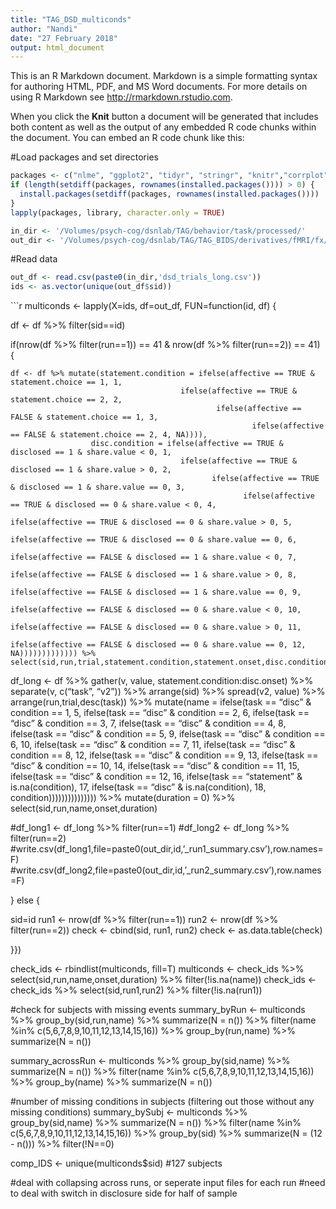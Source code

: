 ```yaml
---
title: "TAG_DSD_multiconds"
author: "Nandi"
date: "27 February 2018"
output: html_document
---
```


This is an R Markdown document. Markdown is a simple formatting syntax for authoring HTML, PDF, and MS Word documents. For more details on using R Markdown see <http://rmarkdown.rstudio.com>.

When you click the **Knit** button a document will be generated that includes both content as well as the output of any embedded R code chunks within the document. You can embed an R code chunk like this:

#Load packages and set directories
```r
packages <- c("nlme", "ggplot2", "tidyr", "stringr", "knitr","corrplot","data.table", "readxl", "gridExtra", "dplyr", "psych","kableExtra","lavaan")
if (length(setdiff(packages, rownames(installed.packages()))) > 0) {
  install.packages(setdiff(packages, rownames(installed.packages())))  
}
lapply(packages, library, character.only = TRUE)

in_dir <- '/Volumes/psych-cog/dsnlab/TAG/behavior/task/processed/'
out_dir <- '/Volumes/psych-cog/dsnlab/TAG/TAG_BIDS/derivatives/fMRI/fx/multiconds/DSD/ses-wave1/Summary/'
```

#Read data
```r
out_df <- read.csv(paste0(in_dir,'dsd_trials_long.csv'))
ids <- as.vector(unique(out_df$sid))
```


```r
multiconds <- lapply(X=ids, df=out_df, FUN=function(id, df) {
  
  df <- df %>% filter(sid==id)
  
  if(nrow(df %>% filter(run==1)) == 41 & nrow(df %>% filter(run==2)) == 41) {
  
    df <- df %>% mutate(statement.condition = ifelse(affective == TRUE & statement.choice == 1, 1,
                                          ifelse(affective == TRUE & statement.choice == 2, 2,
                                                  ifelse(affective == FALSE & statement.choice == 1, 3,
                                                          ifelse(affective == FALSE & statement.choice == 2, 4, NA)))),
                      disc.condition = ifelse(affective == TRUE & disclosed == 1 & share.value < 0, 1,
                                          ifelse(affective == TRUE & disclosed == 1 & share.value > 0, 2,
                                                 ifelse(affective == TRUE & disclosed == 1 & share.value == 0, 3,
                                                        ifelse(affective == TRUE & disclosed == 0 & share.value < 0, 4,
                                                               ifelse(affective == TRUE & disclosed == 0 & share.value > 0, 5,
                                                                      ifelse(affective == TRUE & disclosed == 0 & share.value == 0, 6, 
                                                                             ifelse(affective == FALSE & disclosed == 1 & share.value < 0, 7,
                                                                                    ifelse(affective == FALSE & disclosed == 1 & share.value > 0, 8,
                                                                                           ifelse(affective == FALSE & disclosed == 1 & share.value == 0, 9,
                                                                                                  ifelse(affective == FALSE & disclosed == 0 & share.value < 0, 10,
                                                                                                         ifelse(affective == FALSE & disclosed == 0 & share.value > 0, 11,
                                                                                                                ifelse(affective == FALSE & disclosed == 0 & share.value == 0, 12, NA))))))))))))) %>%
    select(sid,run,trial,statement.condition,statement.onset,disc.condition,disc.onset)

df_long <- df %>% 
  gather(v, value, statement.condition:disc.onset) %>% 
  separate(v, c("task", "v2")) %>% 
  arrange(sid) %>% 
  spread(v2, value) %>%
  arrange(run,trial,desc(task)) %>%
  mutate(name = ifelse(task == "disc" & condition == 1, 5,
                       ifelse(task == "disc" & condition == 2, 6,
                              ifelse(task == "disc" & condition == 3, 7,
                                     ifelse(task == "disc" & condition == 4, 8,
                                            ifelse(task == "disc" & condition == 5, 9,
                                                   ifelse(task == "disc" & condition == 6, 10,
                                                          ifelse(task == "disc" & condition == 7, 11,
                                                                 ifelse(task == "disc" & condition == 8, 12,
                                                                        ifelse(task == "disc" & condition == 9, 13,
                                                                               ifelse(task == "disc" & condition == 10, 14,
                                                                                      ifelse(task == "disc" & condition == 11, 15,
                                                                                             ifelse(task == "disc" & condition == 12, 16,
                                                                                                    ifelse(task == "statement" & is.na(condition), 17,
                                                                                                           ifelse(task == "disc" & is.na(condition), 18, condition))))))))))))))) %>%
  mutate(duration = 0) %>%
  select(sid,run,name,onset,duration)

#df_long1 <- df_long %>% filter(run==1)
#df_long2 <- df_long %>% filter(run==2)
#write.csv(df_long1,file=paste0(out_dir,id,'_run1_summary.csv'),row.names=F) 
#write.csv(df_long2,file=paste0(out_dir,id,'_run2_summary.csv'),row.names=F) 

} else {
  
  sid=id
  run1 <- nrow(df %>% filter(run==1))
  run2 <- nrow(df %>% filter(run==2))
  check <- cbind(sid, run1, run2)
  check <- as.data.table(check)

}})

check_ids <- rbindlist(multiconds, fill=T)
multiconds <- check_ids %>% select(sid,run,name,onset,duration) %>% filter(!is.na(name))
check_ids <- check_ids %>% select(sid,run1,run2) %>% filter(!is.na(run1))

#check for subjects with missing events
summary_byRun <- multiconds %>% group_by(sid,run,name) %>% summarize(N = n()) %>% filter(name %in% c(5,6,7,8,9,10,11,12,13,14,15,16)) %>% group_by(run,name) %>% summarize(N = n())

summary_acrossRun <- multiconds %>% group_by(sid,name) %>% summarize(N = n()) %>% filter(name %in% c(5,6,7,8,9,10,11,12,13,14,15,16)) %>% group_by(name) %>% summarize(N = n())

#number of missing conditions in subjects (filtering out those without any missing conditions)
summary_bySubj <- multiconds %>% group_by(sid,name) %>% summarize(N = n()) %>% filter(name %in% c(5,6,7,8,9,10,11,12,13,14,15,16)) %>% group_by(sid) %>% summarize(N = (12 - n())) %>% filter(!N==0) 

comp_IDS <- unique(multiconds$sid) #127 subjects

#deal with collapsing across runs, or seperate input files for each run
#need to deal with switch in disclosure side for half of sample
                                                        